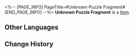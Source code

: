 <%-- [PAGE_INFO]
PageTitle=#Unknown Puzzle Fragment#
[END_PAGE_INFO] --%>
{{Item Infobox
|title       = Unknown Puzzle Fragment
|id          = 140400
|image       = Item Unknown Puzzle Fragment.png
|type        = 
|invCategory = Missions
|rarity      = 3
|effect      = 
|description =
This fragment appears to have been a part of a certain Dream Jigsaw.
You can feel from it a mixture of confusion, fear, grief, and an almost imperceptible determination to face death head-on.
}}
'''Unknown Puzzle Fragment''' is a [[Item]].

==Other Languages==
{{Other Languages
|en   = Unknown Puzzle Fragment
|zhs  = 未知的筑梦碎片
|zht  = 未知的築夢碎片
|ja   = 未知のドリームメイクパズルのかけら
|ko   = 알 수 없는 꿈 건축 조각
|es   = Fragmento de un rompecabezas desconocido
|fr   = Pièce de puzzle inconnu
|ru   = Фрагмент загадочной мозаики
|th   = ชิ้นส่วนสร้างฝันที่ไม่รู้จัก
|vi   = Mảnh Ghép Xây Mộng Chưa Rõ
|de   = Unbekanntes Puzzleteil
|id   = Serpihan Mimpi yang Tidak Dikenal
|pt   = Fragmento de Enigma Desconhecido
}}

==Change History==
{{Change History|2.0}}
